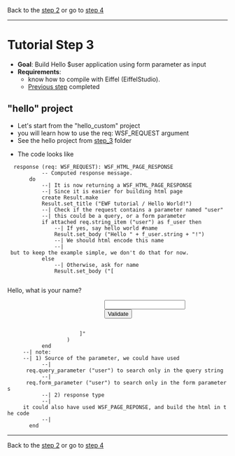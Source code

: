 Back to the [[step_2.wiki|step 2]] 
or go to [[step_4.wiki|step 4]]

----

= Tutorial Step 3 =
* '''Goal''': Build Hello $user application using form parameter as input
* '''Requirements''': 
** know how to compile with Eiffel (EiffelStudio).
** [[step_2.wiki|Previous step]] completed

== "hello" project ==
* Let's start from the "hello_custom" project
* you will learn how to use the req: WSF_REQUEST argument
* See the hello project from [[step_3]] folder

* The code looks like

   response (req: WSF_REQUEST): WSF_HTML_PAGE_RESPONSE
 			-- Computed response message.
 		do
 			--| It is now returning a WSF_HTML_PAGE_RESPONSE
 			--| Since it is easier for building html page
 			create Result.make
 			Result.set_title ("EWF tutorial / Hello World!")
 			--| Check if the request contains a parameter named "user"
 			--| this could be a query, or a form parameter
 			if attached req.string_item ("user") as f_user then
 				--| If yes, say hello world #name
 				Result.set_body ("Hello " + f_user.string + "!")
 				--| We should html encode this name
 				--| but to keep the example simple, we don't do that for now.
 			else
 				--| Otherwise, ask for name
 				Result.set_body ("[
 							<form action="/" method="POST">
 								<p>Hello, what is your name?</p>
 								<input type="text" name="user"/>
 								<input type="submit" value="Validate"/>
 							</form>
 						]"
 					)
 			end
      --| note:
      --| 1) Source of the parameter, we could have used
 			--|		 req.query_parameter ("user") to search only in the query string
 			--|		 req.form_parameter ("user") to search only in the form parameters
 			--| 2) response type
 			--| 	it could also have used WSF_PAGE_REPONSE, and build the html in the code
 			--|
 		end

----

Back to the [[step_2.wiki|step 2]] 
or go to [[step_4.wiki|step 4]]


